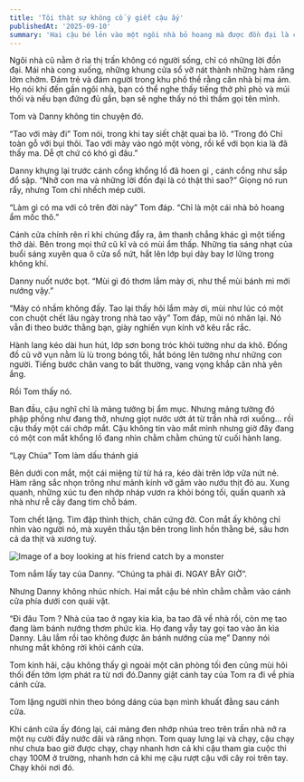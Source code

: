 ```yaml
---
title: 'Tôi thật sự không cố ý giết cậu ấy'
publishedAt: '2025-09-10'
summary: 'Hai cậu bé lẻn vào một ngôi nhà bỏ hoang mà được đồn đại là có ma. Khi bước vào bên trong, hai đứa trẻ nhận ra nơi này không hề bị bỏ hoang mà ngược lại ẩn chứa một bí mật kinh hoàng'
---
```


Ngôi nhà cũ nằm ở rìa thị trấn không có người sống, chỉ có những lời đồn đại. Mái nhà cong xuống, những khung cửa sổ vỡ nát thành những hàm răng lởm chởm. Đám trẻ và đám người trong khu phố thề rằng căn nhà bị ma ám. Họ nói  khi đến gần ngôi nhà, bạn có thể nghe thấy tiếng thở phì phò và múi thối 
và nếu bạn đứng đủ gần, bạn sẽ nghe thấy nó thì thầm gọi tên mình.

Tom và Danny không tin chuyện đó.

“Tao với mày đi” Tom nói, trong khi tay siết chặt quai ba lô. “Trong đó Chỉ toàn gỗ với bụi thôi. Tao với mày vào ngó một vòng, rồi kể với bọn kia là đã thấy ma. Dễ ợt chứ có khó gì đâu.”

Danny khựng lại trước cánh cổng khổng lồ đã hoen gỉ , cánh cổng như sắp đổ sập. “Nhỡ con ma và những lời đồn đại là có thật thì sao?” Giọng nó run rẩy, nhưng Tom chỉ nhếch mép cười.

“Làm gì có ma với cỏ trên đời này” Tom đáp. “Chỉ là một cái nhà bỏ hoang ẩm mốc thô.”

Cánh cửa chính rên rỉ khi chúng đẩy ra, âm thanh chẳng khác gì một tiếng thở dài. Bên trong mọi thứ cũ kĩ và có mùi ẩm thấp. Những tia sáng nhạt của buổi sáng xuyên qua ô cửa sổ nứt, hắt lên lớp bụi dày bay lơ lửng trong không khí.

Danny nuốt nước bọt. “Mùi gì đó thơm lắm mày ơi, như thể mùi bánh mì mới nướng vậy.”

“Mày có nhầm không đấy. Tao lại thấy hôi lắm mày ơi, mùi như lúc có một con chuột chết lâu ngày trong nhà tao vậy” Tom đáp, mũi nó nhăn lại. Nó vẫn đi theo bước thằng bạn, giày nghiến vụn kính vỡ kêu rắc rắc.

Hành lang kéo dài hun hút, lớp sơn bong tróc khỏi tường như da khô. Đống đồ cũ vỡ vụn nằm lù lù trong bóng tối, hắt bóng lên tường như những con người. Tiếng bước chân vang to bất thường, vang vọng khắp căn nhà yên ắng.

Rồi Tom thấy nó.

Ban đầu, cậu nghĩ chỉ là mảng tưởng bị ẩm mục. Nhưng mảng tường đó phập phồng như đang thở, nhưng giọt nước ướt át từ trần nhà rơi xuống… rồi cậu thấy một cái chớp mắt. Cậu không tin vào mắt mình nhưng giờ đây đang có một con mắt khổng lồ đang nhìn chằm chằm chúng từ cuối hành lang.

“Lạy Chúa” Tom làm dấu thánh giá

Bên dưới con mắt, một cái miệng từ từ há ra, kéo dài trên lớp vữa nứt nẻ. Hàm răng sắc nhọn trông như mảnh kính vỡ găm vào nướu thịt đỏ au. Xung quanh, những xúc tu đen nhớp nháp vươn ra khỏi bóng tối, quấn quanh xà nhà như rễ cây đang tìm chỗ bám.

Tom chết lặng. Tim đập thình thịch, chân cứng đờ. Con mắt ấy không chỉ nhìn vào người nó, mà xuyên thấu tận bên trong linh hồn thằng bé, sâu hơn cả da thịt và xương tuỷ.

![Image of a boy looking at his friend catch by a monster](/IDontMeanToKillHim.jpg)

Tom nắm lấy tay của Danny. “Chúng ta phải đi. NGAY BÂY GIỜ”.

Nhưng Danny không nhúc nhích. Hai mắt cậu bé nhìn chằm chằm vào cánh cửa phía dưới con quái vật. 

“Đi đâu Tom ? Nhà của tao ở ngay kia kìa, ba tao đã về nhà rồi, còn mẹ tao đang làm bánh nướng thơm phức kìa. Họ đang vẫy tay gọi tao vào ăn kìa Danny. Lâu lắm rồi tao không được ăn bánh nướng của mẹ” Danny nói nhưng mắt không rời khỏi cánh cửa.

Tom kinh hãi, cậu không thấy gì ngoài một căn phòng tối đen cũng mùi hôi thối đến tởm lợm phát ra từ nơi đó.Danny giật cánh tay của Tom ra đi về phía cánh cửa.

Tom lặng người nhìn theo bóng dáng của bạn mình khuất đằng sau cánh cửa.

Khi cánh cửa ấy đóng lại, cái mảng đen nhớp nhúa treo trên trần nhà nở ra một nụ cười đầy nước dãi và răng nhọn. Tom quay lưng lại và chạy, cậu chạy như chưa bao giờ được chạy, chạy nhanh hơn cả khi cậu tham gia cuộc thi chạy 100M ở trường, nhanh hơn cả khi mẹ cậu rượt cậu với cây roi trên tay. Chạy khỏi nơi đó.